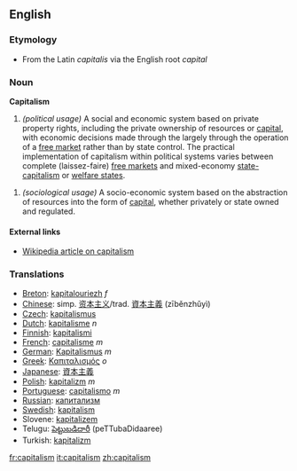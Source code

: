==English==

=== Etymology ===
* From the Latin ''capitalis'' via the English root ''capital''

=== Noun ===

'''Capitalism'''

# ''(political usage)'' A social and economic system based on private property rights, including the private ownership of resources or [[capital]], with economic decisions made through the largely through the operation of a [[free market]] rather than by state control.  The practical implementation of capitalism within political systems varies between complete (laissez-faire) [[free markets]] and mixed-economy [[state-capitalism]] or [[welfare state]]s.


# ''(sociological usage)'' A socio-economic system based on the abstraction of resources into the form of [[capital]], whether privately or state owned and regulated.


==== External links ====
* [[W:capitalism|Wikipedia article on capitalism]]

===Translations===
*[[Breton]]: [[kapitalouriezh]] ''f''
*[[Chinese]]: simp. [[资本主义]]/trad. [[資本主義]] (zīběnzhǔyì)
*[[Czech]]: [[kapitalismus]]
*[[Dutch]]: [[kapitalisme]] ''n''
*[[Finnish]]: [[kapitalismi]]
*[[French]]: [[capitalisme]] ''m''
*[[German]]: [[Kapitalismus]] ''m''
*[[Greek]]:  [[Καπιταλισμός]] ''ο''
*[[Japanese]]: [[資本主義]]
*[[Polish]]: [[kapitalizm]] ''m''
*[[Portuguese]]: [[capitalismo]] ''m''
*[[Russian]]: [[капитализм]]
*[[Swedish]]: [[kapitalism]]
*Slovene: [[kapitalizem]]
*Telugu: [[పెట్టుబడిదారీ]] (peTTubaDidaaree)
*Turkish: [[kapitalizm]]

[[fr:capitalism]]
[[it:capitalism]]
[[zh:capitalism]]